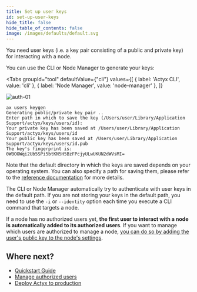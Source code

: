 ```yaml
---
title: Set up user keys
id: set-up-user-keys
hide_title: false
hide_table_of_contents: false
image: /images/defaults/default.svg
---
```


You need user keys (i.e. a key pair consisting of a public and private key) for interacting with a node.

You can use the CLI or Node Manager to generate your keys:


<Tabs
  groupId="tool"
  defaultValue={"cli"}
  values={[
    { label: 'Actyx CLI', value: 'cli' },
    { label: 'Node Manager', value: 'node-manager' },
  ]}
>

<TabItem value="node-manager">

![auth-01](../../../static/images/how-to/user-auth/set-up-keys.png)

</TabItem>
<TabItem value="cli">

```text
ax users keygen
Generating public/private key pair ..
Enter path in which to save the key (/Users/user/Library/Application Support/actyx/keys/users/id):
Your private key has been saved at /Users/user/Library/Application Support/actyx/keys/users/id
Your public key has been saved at /Users/user/Library/Application Support/actyx/keys/users/id.pub
The key's fingerprint is: 0WBOOWqi2Ub5SPi5btKN5H5BzFPcjyULwUKUN2dWVsMI=
```

Note that the default directory in which the keys are saved depends on your operating system.
You can also specify a path for saving them, please refer to the [reference documentation](../../reference/cli/users/keygen.md) for more details.

The CLI or Node Manager automatically try to authenticate with user keys in the default path.
If you are not storing your keys in the default path, you need to use the `-i` or `--identity` option each time you execute a CLI command that targets a node.

</TabItem>
</Tabs>

If a node has no authorized users yet, **the first user to interact with a node is automatically added to its authorized users**.
If you want to manage which users are authorized to manage a node, [you can do so by adding the user's public key to the node's settings](./manage-authorized-users.mdx).

## Where next?

- [Quickstart Guide](../../tutorials/quickstart.mdx)
- [Manage authorized users](./manage-authorized-users.mdx)
- [Deploy Actyx to production](../app-auth/compiling-actyx.mdx)
